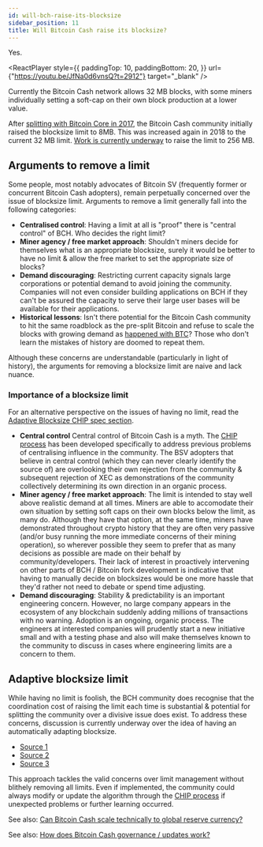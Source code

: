```yaml
---
id: will-bch-raise-its-blocksize
sidebar_position: 11
title: Will Bitcoin Cash raise its blocksize?
---
```



Yes.

<ReactPlayer
  style={{
    paddingTop: 10,
    paddingBottom: 20,
  }}
  url={"https://youtu.be/JfNa0d6vnsQ?t=2912"}
  target="_blank"
/>

Currently the Bitcoin Cash network allows 32 MB blocks, with some miners individually setting a soft-cap on their own block production at a lower value.

After [splitting with Bitcoin Core in 2017](/start#episode-8-of-10-bitcoin-cash), the Bitcoin Cash community initially raised the blocksize limit to 8MB. This was increased again in 2018 to the current 32 MB limit. [Work is currently underway](https://bitcoincashresearch.org/t/assessing-the-scaling-performance-of-several-categories-of-bch-network-software/754) to raise the limit to 256 MB.

## Arguments to remove a limit

Some people, most notably advocates of Bitcoin SV (frequently former or concurrent Bitcoin Cash adopters), remain perpetually concerned over the issue of blocksize limit. Arguments to remove a limit generally fall into the following categories:

- **Centralised control**: Having a limit at all is "proof" there is "central control" of BCH. Who decides the right limit?
- **Miner agency / free market approach**: Shouldn't miners decide for themselves what is an appropriate blocksize, surely it would be better to have no limit & allow the free market to set the appropriate size of blocks?
- **Demand discouraging**: Restricting current capacity signals large corporations or potential demand to avoid joining the community. Companies will not even consider building applications on BCH if they can't be assured the capacity to serve their large user bases will be available for their applications.
- **Historical lessons**: Isn't there potential for the Bitcoin Cash community to hit the same roadblock as the pre-split Bitcoin and refuse to scale the blocks with growing demand as [happened with BTC](/start#episode-8-of-10-bitcoin-cash)? Those who don't learn the mistakes of history are doomed to repeat them.

Although these concerns are understandable (particularly in light of history), the arguments for removing a blocksize limit are naive and lack nuance.

### Importance of a blocksize limit

For an alternative perspective on the issues of having no limit, read the [Adaptive Blocksize CHIP spec section](https://gitlab.com/0353F40E/ebaa/-/tree/main#no-limit).

- **Central control** Central control of Bitcoin Cash is a myth. The [CHIP process](/faqs/BCH/how-does-BCH-governance-work) has been developed specifically to address previous problems of centralising influence in the community. The BSV adopters that believe in central control (which they can never clearly identify the source of) are overlooking their own rejection from the community & subsequent rejection of XEC as demonstrations of the community collectively determining its own direction in an organic process.
- **Miner agency / free market approach**: The limit is intended to stay well above realistic demand at all times. Miners are able to accomodate their own situation by setting soft caps on their own blocks below the limit, as many do. Although they have that option, at the same time, miners have demonstrated throughout crypto history that they are often very passive (and/or busy running the more immediate concerns of their mining operation), so wherever possible they seem to prefer that as many decisions as possible are made on their behalf by community/developers. Their lack of interest in proactively intervening on other parts of BCH / Bitcoin fork development is indicative that having to manually decide on blocksizes would be one more hassle that they'd rather not need to debate or spend time adjusting.
- **Demand discouraging**: Stability & predictability is an important engineering concern. However, no large company appears in the ecosystem of any blockchain suddenly adding millions of transactions with no warning. Adoption is an ongoing, organic process. The engineers at interested companies will prudently start a new initiative small and with a testing phase and also will make themselves known to the community to discuss in cases where engineering limits are a concern to them.

## Adaptive blocksize limit

While having no limit is foolish, the BCH community does recognise that the coordination cost of raising the limit each time is substantial & potential for splitting the community over a divisive issue does exist. To address these concerns, discussion is currently underway over the idea of having an automatically adapting blocksize.

- [Source 1](https://bitcoincashresearch.org/t/chip-2023-01-excessive-block-size-adjustment-algorithm-ebaa-based-on-weighted-target-exponential-moving-average-wtema-for-bitcoin-cash/1037)
- [Source 2](https://bitcoincashresearch.org/t/asymmetric-moving-maxblocksize-based-on-median/197)
- [Source 3](https://bitcoincashresearch.org/t/general-protocols-opinions-and-considerations-on-a-maxblocksize-adjustment-scheme/1082)

This approach tackles the valid concerns over limit management without blithely removing all limits. Even if implemented, the community could always modify or update the algorithm through the [CHIP process](/faqs/BCH/how-does-BCH-governance-work) if unexpected problems or further learning occurred.

See also: [Can Bitcoin Cash scale technically to global reserve currency?](/faqs/Global-Reserve-Currency/can-BCH-technically-scale-to-global-reserve-currency)

See also: [How does Bitcoin Cash governance / updates work?](/faqs/BCH/how-does-BCH-governance-work)
